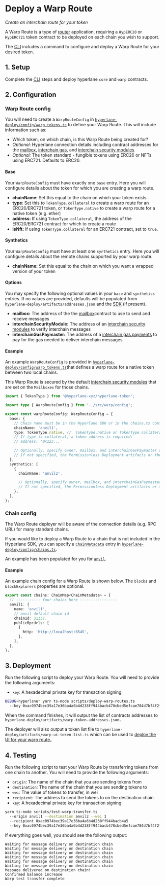 # Deploy a Warp Route

_Create an interchain route for your token_

A Warp Route is a type of [router](../reference/libraries/router.mdx) application, requiring a `HypERC20` or `HypERC721` token contract to be deployed on each chain you wish to support.

The [CLI](../deploy-hyperlane.mdx) includes a command to configure and deploy a Warp Route for your desired token.

## 1. Setup

Complete the [CLI](../deploy-hyperlane.mdx) steps and deploy hyperlane `core` and `warp` contracts.

## 2. Configuration

### Warp Route config

You will need to create a `WarpRouteConfig` in [`hyperlane-deploy/config/warp_tokens.ts`](https://github.com/hyperlane-xyz/hyperlane-deploy/blob/main/config/warp_tokens.ts) to define your Warp Route. This will include information such as:

* Which token, on which chain, is this Warp Route being created for?
* _Optional:_ Hyperlane connection details including contract addresses for the [mailbox](../reference/messaging/messaging-interface.mdx), [interchain gas](../reference/hooks/interchain-gas.mdx), and [interchain security modules](../reference/ISM/specify-your-ISM.mdx).
* _Optional:_ The token standard - fungible tokens using ERC20 or NFTs using ERC721. Defaults to ERC20.

#### Base

Your `WarpRouteConfig` must have exactly one `base` entry. Here you will configure details about the token for which you are creating a warp route.

* **chainName**: Set this equal to the chain on which your token exists
* **type**: Set this to `TokenType.collateral` to create a warp route for an ERC20/ERC721 token, or `TokenType.native` to create a warp route for a native token (e.g. ether)
* **address:** If using `TokenType.collateral`, the address of the ERC20/ERC721 contract for which to create a route
* **isNft:** If using `TokenType.collateral` for an ERC721 contract, set to `true`.

#### Synthetics

Your `WarpRouteConfig` must have at least one `synthetics` entry. Here you will configure details about the remote chains supported by your warp route.

* **chainName:** Set this equal to the chain on which you want a wrapped version of your token

#### Options

You may specify the following optional values in your `base` and `synthetics` entries. If no values are provided, defaults will be populated from `hyperlane-deploy/artifacts/addresses.json` and the [SDK](https://github.com/hyperlane-xyz/hyperlane-monorepo/blob/main/typescript/sdk/src/consts/environments/mainnet.json) (if present).

* **mailbox:** The address of the the [mailbox](../reference/messaging/messaging-interface.mdx)contract to use to send and receive messages
* **interchainSecurityModule:** The address of an [interchain security modules](../reference/ISM/specify-your-ISM.mdx) to verify interchain messages
* **interchainGasPaymaster:** The address of a [interchain gas payments](../reference/hooks/interchain-gas.mdx) to pay for the gas needed to deliver interchain messages

#### Example

An example `WarpRouteConfig` is provided in [`hyperlane-deploy/config/warp_tokens.ts`](https://github.com/hyperlane-xyz/hyperlane-deploy/blob/main/config/warp_tokens.ts)that defines a warp route for a native token between two local chains.

This Warp Route is secured by the default [interchain security modules](../reference/ISM/specify-your-ISM.mdx) that are set on the `Mailboxes` for those chains.

```typescript
import { TokenType } from '@hyperlane-xyz/hyperlane-token';

import type { WarpRouteConfig } from '../src/warp/config';

export const warpRouteConfig: WarpRouteConfig = {
  base: {
    // Chain name must be in the Hyperlane SDK or in the chains.ts config
    chainName: 'anvil1',
    type: TokenType.native, //  TokenType.native or TokenType.collateral
    // If type is collateral, a token address is required:
    // address: '0x123...'

    // Optionally, specify owner, mailbox, and interchainGasPaymaster addresses
    // If not specified, the Permissionless Deployment artifacts or the SDK's defaults will be used
  },
  synthetics: [
    {
      chainName: 'anvil2',

      // Optionally, specify owner, mailbox, and interchainGasPaymaster addresses
      // If not specified, the Permissionless Deployment artifacts or the SDK's defaults will be used
    },
  ],
};
```

### Chain config

The Warp Route deployer will be aware of the connection details (e.g. RPC URL) for many standard chains.

If you would like to deploy a Warp Route to a chain that is not included in the Hyperlane SDK, you can specify a [`ChainMetadata`](https://github.com/hyperlane-xyz/hyperlane-monorepo/blob/main/typescript/sdk/src/consts/chainMetadata.ts#L21) entry in [`hyperlane-deploy/config/chains.ts`](https://github.com/hyperlane-xyz/hyperlane-deploy/blob/main/config/chains.ts).

An example has been populated for you for [`anvil`](https://book.getfoundry.sh/anvil/).

#### Example

An example chain config for a Warp Route is shown below. The `blocks` and `blockExplorers` properties are optional.

```typescript
export const chains: ChainMap<ChainMetadata> = {
  // ----------- Your chains here -----------------
  anvil1: {
    name: 'anvil1',
    // anvil default chain id
    chainId: 31337,
    publicRpcUrls: [
      {
        http: 'http://localhost:8545',
      },
    ],
  },
};
```

## 3. Deployment

Run the following script to deploy your Warp Route. You will need to provide the following arguments:

* `key`: A hexadecimal private key for transaction signing

```bash
DEBUG=hyperlane* yarn ts-node scripts/deploy-warp-routes.ts 
  --key 0xac0974bec39a17e36ba4a6b4d238ff944bacb478cbed5efcae784d7bf4f2ff80
```

When the command finishes, it will output the list of contracts addresses to `hyperlane-deploy/artifacts/warp-token-addresses.json.`

The deployer will also output a token list file to `hyperlane-deploy/artifacts/warp-ui-token-list.ts` which can be used to [deploy the UI for your warp route.](deploy-warp-route-UI.mdx).

## 4. Testing

Run the following script to test your Warp Route by transferring tokens from one chain to another. You will need to provide the following arguments:

* `origin`: The name of the chain that you are sending tokens from
* `destination`: The name of the chain that you are sending tokens to
* `wei`: The value of tokens to transfer, in wei
* `recipient`: The address to send the tokens to on the destination chain
* `key`: A hexadecimal private key for transaction signing

```bash
yarn ts-node scripts/test-warp-transfer.ts 
  --origin anvil1 --destination anvil2 --wei 1 
  --recipient 0xac0974bec39a17e36ba4a6b4d238ff944bacb4a5 
  --key 0xac0974bec39a17e36ba4a6b4d238ff944bacb478cbed5efcae784d7bf4f2ff80
```

If everything goes well, you should see the following output:

```
Waiting for message delivery on destination chain
Waiting for message delivery on destination chain
Waiting for message delivery on destination chain
Waiting for message delivery on destination chain
Waiting for message delivery on destination chain
Waiting for message delivery on destination chain
Message delivered on destination chain!
Confirmed balance increase
Warp test transfer complete
```